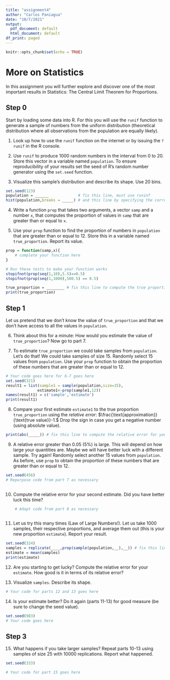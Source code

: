 ---
title: "assignment4"
author: "Carlos Paniagua"
date: "10/7/2021"
output:
  pdf_document: default
  html_document: default
df_print: paged
---

```{r setup, include=FALSE}
knitr::opts_chunk$set(echo = TRUE)
```

# More on Statistics

In this assignment you will further explore and discover one of the most important results in Statistics: The Central Limit Theorem for Proportions.

## Step 0

Start by loading some data into R. For this you will use the `runif` function to generate a sample of numbers from the uniform distribution (theoretical distribution where all observations from the population are equally likely).

1.  Look up how to use the `runif` function on the internet or by issuing the `?runif` in the R console.

2.  Use `runif` to produce 1000 random numbers in the interval from 0 to 20. Store this vector in a variable named `population`. To ensure reproducibility of your results set the seed of R's random number generator using the `set.seed` function.

3.  Visualize this sample's distribution and describe its shape. Use 20 bins.

```{r parts 1-3}
set.seed(123)
population = ______             # fix this line, must use runinf
hist(population,breaks = _____) # and this line by specifying the correct number of breaks
```


4.  Write a function `prop` that takes two arguments, a vector `samp` and a number `x`, that computes the proportion of values in `samp` that are greater than or equal to `x`.

5.  Use your `prop` function to find the proportion of numbers in `population` that are greater than or equal to 12. Store this in a variable named `true_proportion`. Report its value.

```{r code for parts 4-5}

prop = function(samp,x){
    # complete your function here
}

# Run these tests to make your function works
stopifnot(prop(seq(1,10),5.5)==0.5)
stopifnot(prop(seq(1,1000),500.5) == 0.5)

true_proportion = ________ # fix this line to compute the true proportion in population
print(true_proportion)
```

## Step 1

Let us pretend that we don't know the value of `true_proportion` and that we don't have access to all the values in `population`.

6.  Think about this for a minute: How would you estimate the value of `true_proportion`? Now go to part 7.

7.  To estimate `true_proportion` we could take samples from `population`. Let's do that! We could take samples of size 15. Randomly select 15 values from `population`. Use your `prop` function to obtain the proportion of these numbers that are greater than or equal to 12.

```{r first sample of size 15}
# Your code goes here for 6-7 goes here
set.seed(321)
result1 = list(sample1 = sample(population,size=15),
              estimate1<-prop(sample1,12))
names(result1) = c('sample','estimate')
print(result1)

```

8. Compare your first estimate `estimate1` to the true proportion `true_proportion` using the *relative error*: $\frac{\text{approximation}}{\text{true value}}-1.$ Drop the sign in case you get a negative number (using absolute value).

```{r relative error}

print(abs(_____)) # fix this line to compute the relative error for your estimate

```



9. A relative error greater than 0.05 (5%) is large. This will depend on how large your quantities are. Maybe we will have better luck with a different sample. Try again! Randomly select another 15 values from `population`. As before, use `prop` to obtain the proportion of these numbers that are greater than or equal to 12.

```{r second sample of size 15}
set.seed(456)
# Repurpose code from part 7 as necessary
    
```



10. Compute the relative error for your second estimate. Did you have better luck this time?

```{r relative error for second sample}
    # Adapt code from part 8 as necessary
    
```

11. Let us try this many times (Law of Large Numbers!). Let us take 1000 samples, their respective proportions, and average them out (this is your new proportion `estimate`). Report your result.

```{r}
set.seed(324)
samples = replicate(____,prop(sample(population,__),__)) # fix this line by filling in the blanks
estimate = mean(samples)
print(estimate)
```

12. Are you starting to get lucky? Compute the relative error for your `estimate`. How good is it in terms of its relative error?

13. Visualize `samples`. Describe its shape.

```{r sampling dist results}

# Your code for parts 12 and 13 goes here

```

14. Is your estimate better? Do it again (parts 11-13) for good measure (be sure to change the seed value).
```{r}

set.seed(983)
# Your code goes here
```


## Step 3

15. What happens if you take larger samples? Repeat parts 10-13 using samples of size 25 with 10000 replications. Report what happened.
```{r}

set.seed(333)

# Your code for part 15 goes here

```

